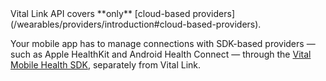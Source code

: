 
<Warning>
Vital Link API covers **only** [cloud-based providers](/wearables/providers/introduction#cloud-based-providers).

Your mobile app has to manage connections with SDK-based providers — such as Apple HealthKit and Android Health
Connect — through the [Vital Mobile Health SDK](/wearables/sdks/vital-health), separately from Vital Link.
</Warning>
